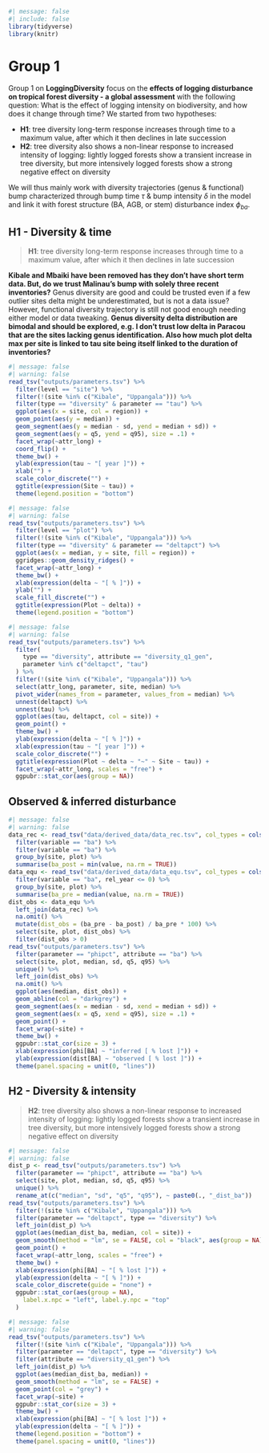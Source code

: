```r
#| message: false
#| include: false
library(tidyverse)
library(knitr)
```

# Group 1 {.unnumbered}

Group 1 on **LoggingDiversity** focus on the **effects of logging disturbance on tropical forest diversity - a global assessment** with the following question: What is the effect of logging intensity on biodiversity, and how does it change through time? We started from two hypotheses:

-   **H1**: tree diversity long-term response increases through time to a maximum value, after which it then declines in late succession
-   **H2**: tree diversity also shows a non-linear response to increased intensity of logging: lightly logged forests show a transient increase in tree diversity, but more intensively logged forests show a strong negative effect on diversity

We will thus mainly work with diversity trajectories (genus & functional) bump characterized through bump time $\tau$ & bump intensity $\delta$ in the model and link it with forest structure (BA, AGB, or stem) disturbance index $\phi_{ba}$.

## H1 - Diversity & time

> **H1**: tree diversity long-term response increases through time to a maximum value, after which it then declines in late succession

**Kibale and Mbaiki have been removed has they don't have short term data. But, do we trust Malinau's bump with solely three recent inventories?** Genus diversity are good and could be trusted even if a few outlier sites delta might be underestimated, but is not a data issue? However, functional diversity trajectory is still not good enough needing either model or data tweaking. **Genus diversity delta distribution are bimodal and should be explored, e.g. I don't trust low delta in Paracou that are the sites lacking genus identification. Also how much plot delta max per site is linked to tau site being itself linked to the duration of inventories?**

```r
#| message: false
#| warning: false
read_tsv("outputs/parameters.tsv") %>%
  filter(level == "site") %>%
  filter(!(site %in% c("Kibale", "Uppangala"))) %>%
  filter(type == "diversity" & parameter == "tau") %>%
  ggplot(aes(x = site, col = region)) +
  geom_point(aes(y = median)) +
  geom_segment(aes(y = median - sd, yend = median + sd)) +
  geom_segment(aes(y = q5, yend = q95), size = .1) +
  facet_wrap(~attr_long) +
  coord_flip() +
  theme_bw() +
  ylab(expression(tau ~ "[ year ]")) +
  xlab("") +
  scale_color_discrete("") +
  ggtitle(expression(Site ~ tau)) +
  theme(legend.position = "bottom")
```

```r
#| message: false
#| warning: false
read_tsv("outputs/parameters.tsv") %>%
  filter(level == "plot") %>%
  filter(!(site %in% c("Kibale", "Uppangala"))) %>%
  filter(type == "diversity" & parameter == "deltapct") %>%
  ggplot(aes(x = median, y = site, fill = region)) +
  ggridges::geom_density_ridges() +
  facet_wrap(~attr_long) +
  theme_bw() +
  xlab(expression(delta ~ "[ % ]")) +
  ylab("") +
  scale_fill_discrete("") +
  ggtitle(expression(Plot ~ delta)) +
  theme(legend.position = "bottom")
```

```r
#| message: false
#| warning: false
read_tsv("outputs/parameters.tsv") %>%
  filter(
    type == "diversity", attribute == "diversity_q1_gen",
    parameter %in% c("deltapct", "tau")
  ) %>%
  filter(!(site %in% c("Kibale", "Uppangala"))) %>%
  select(attr_long, parameter, site, median) %>%
  pivot_wider(names_from = parameter, values_from = median) %>%
  unnest(deltapct) %>%
  unnest(tau) %>%
  ggplot(aes(tau, deltapct, col = site)) +
  geom_point() +
  theme_bw() +
  ylab(expression(delta ~ "[ % ]")) +
  xlab(expression(tau ~ "[ year ]")) +
  scale_color_discrete("") +
  ggtitle(expression(Plot ~ delta ~ "~" ~ Site ~ tau)) +
  facet_wrap(~attr_long, scales = "free") +
  ggpubr::stat_cor(aes(group = NA))
```

## Observed & inferred disturbance

```r
#| message: false
#| warning: false
data_rec <- read_tsv("data/derived_data/data_rec.tsv", col_types = cols()) %>%
  filter(variable == "ba") %>%
  filter(variable == "ba") %>%
  group_by(site, plot) %>%
  summarise(ba_post = min(value, na.rm = TRUE))
data_equ <- read_tsv("data/derived_data/data_equ.tsv", col_types = cols()) %>%
  filter(variable == "ba", rel_year <= 0) %>%
  group_by(site, plot) %>%
  summarise(ba_pre = median(value, na.rm = TRUE))
dist_obs <- data_equ %>%
  left_join(data_rec) %>%
  na.omit() %>%
  mutate(dist_obs = (ba_pre - ba_post) / ba_pre * 100) %>%
  select(site, plot, dist_obs) %>%
  filter(dist_obs > 0)
read_tsv("outputs/parameters.tsv") %>%
  filter(parameter == "phipct", attribute == "ba") %>%
  select(site, plot, median, sd, q5, q95) %>%
  unique() %>%
  left_join(dist_obs) %>%
  na.omit() %>%
  ggplot(aes(median, dist_obs)) +
  geom_abline(col = "darkgrey") +
  geom_segment(aes(x = median - sd, xend = median + sd)) +
  geom_segment(aes(x = q5, xend = q95), size = .1) +
  geom_point() +
  facet_wrap(~site) +
  theme_bw() +
  ggpubr::stat_cor(size = 3) +
  xlab(expression(phi[BA] ~ "inferred [ % lost ]")) +
  ylab(expression(dist[BA] ~ "observed [ % lost ]")) +
  theme(panel.spacing = unit(0, "lines"))
```

## H2 - Diversity & intensity

> **H2**: tree diversity also shows a non-linear response to increased intensity of logging: lightly logged forests show a transient increase in tree diversity, but more intensively logged forests show a strong negative effect on diversity

```r
#| message: false
#| warning: false
dist_p <- read_tsv("outputs/parameters.tsv") %>%
  filter(parameter == "phipct", attribute == "ba") %>%
  select(site, plot, median, sd, q5, q95) %>%
  unique() %>%
  rename_at(c("median", "sd", "q5", "q95"), ~ paste0(., "_dist_ba"))
read_tsv("outputs/parameters.tsv") %>%
  filter(!(site %in% c("Kibale", "Uppangala"))) %>%
  filter(parameter == "deltapct", type == "diversity") %>%
  left_join(dist_p) %>%
  ggplot(aes(median_dist_ba, median, col = site)) +
  geom_smooth(method = "lm", se = FALSE, col = "black", aes(group = NA)) +
  geom_point() +
  facet_wrap(~attr_long, scales = "free") +
  theme_bw() +
  xlab(expression(phi[BA] ~ "[ % lost ]")) +
  ylab(expression(delta ~ "[ % ]")) +
  scale_color_discrete(guide = "none") +
  ggpubr::stat_cor(aes(group = NA),
    label.x.npc = "left", label.y.npc = "top"
  )
```

```r
#| message: false
#| warning: false
read_tsv("outputs/parameters.tsv") %>%
  filter(!(site %in% c("Kibale", "Uppangala"))) %>%
  filter(parameter == "deltapct", type == "diversity") %>%
  filter(attribute == "diversity_q1_gen") %>%
  left_join(dist_p) %>%
  ggplot(aes(median_dist_ba, median)) +
  geom_smooth(method = "lm", se = FALSE) +
  geom_point(col = "grey") +
  facet_wrap(~site) +
  ggpubr::stat_cor(size = 3) +
  theme_bw() +
  xlab(expression(phi[BA] ~ "[ % lost ]")) +
  ylab(expression(delta ~ "[ % ]")) +
  theme(legend.position = "bottom") +
  theme(panel.spacing = unit(0, "lines"))
```
